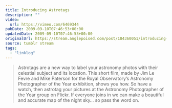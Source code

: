```yaml
---
title: Introducing Astrotags
description: ""
video:
  url: https://vimeo.com/6469344
pubDate: 2009-09-10T07:46:53+00:00
updatedDate: 2009-09-10T07:46:53+00:00
originalUrl: https://stream.anglepoised.com/post/184360051/introducing-astrotags-astrotags-are-a-new-way
source: tumblr stream
tags:
  - "linklog"
---
```


> Astrotags are a new way to label your astronomy photos with their celestial subject and its location. This short film, made by Jim Le Fevre and Mike Paterson for the Royal Observatory&rsquo;s Astronomy Photographer of the Year exhibition, shows you how. So have a watch, then astrotag your pictures at the Astronomy Photographer of the Year group on Flickr. If everyone joins in we can make a beautiful and accurate map of the night sky&hellip; so pass the word on.
